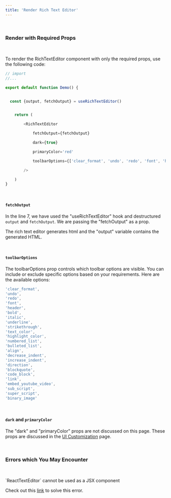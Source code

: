 ```yaml
---
title: 'Render Rich Text Editor'
---
```




&nbsp;

### Render with Required Props

&nbsp;

To render the RichTextEditor component with only the required props, use the following code:


```ts showLineNumbers copy  
// import
//...

export default function Demo() {


  const {output, fetchOutput} = useRichTextEditor()


    return (

        <RichTextEditor

            fetchOutput={fetchOutput}

            dark={true}

            primaryColor='red'

            toolbarOptions={['clear_format', 'undo', 'redo', 'font', 'header', 'bold', 'italic', 'underline', 'strikethrough', 'text_color', 'highlight_color', 'numbered_list', 'bulleted_list', 'align', 'decrease_indent', 'increase_indent', 'direction', 'blockquote', 'code_block', 'link',  'embed_youtube_video', 'sub_script', 'super_script', 'binary_image']}

        />

    )
}
```

&nbsp;

#### `fetchOutput`


In the line 7, we have used the "useRichTextEditor" hook and destructured  `output` and `fetchOutput`. We are passing the "fetchOutput" as a prop. 

The rich text editor generates html and the "output" variable contains the generated HTML.


&nbsp;

#### `toolbarOptions`

The toolbarOptions prop controls which toolbar options are visible. You can include or exclude specific options based on your requirements. Here are the available options:

```ts copy
'clear_format',
'undo',
'redo', 
'font', 
'header', 
'bold', 
'italic',
'underline',
'strikethrough',
'text_color',
'highlight_color',
'numbered_list', 
'bulleted_list',
'align',
'decrease_indent', 
'increase_indent',
'direction', 
'blockquote', 
'code_block',
'link',
'embed_youtube_video', 
'sub_script', 
'super_script', 
'binary_image'
```


&nbsp;

#### `dark` and `primaryColor`

The "dark" and "primaryColor" props are not discussed on this page.  These props are discussed in the [UI Customization](http://localhost:3001/ui-customization) page.



&nbsp;

### Errors which You May Encounter

&nbsp;



<Callout type='error' emoji="️🚫">
`ReactTextEditor` cannot be used as a JSX component
</Callout>


Check out this  [link](/common-errors#reacttexteditor-cannot-be-used-as-a-jsx-component) to solve this error.
